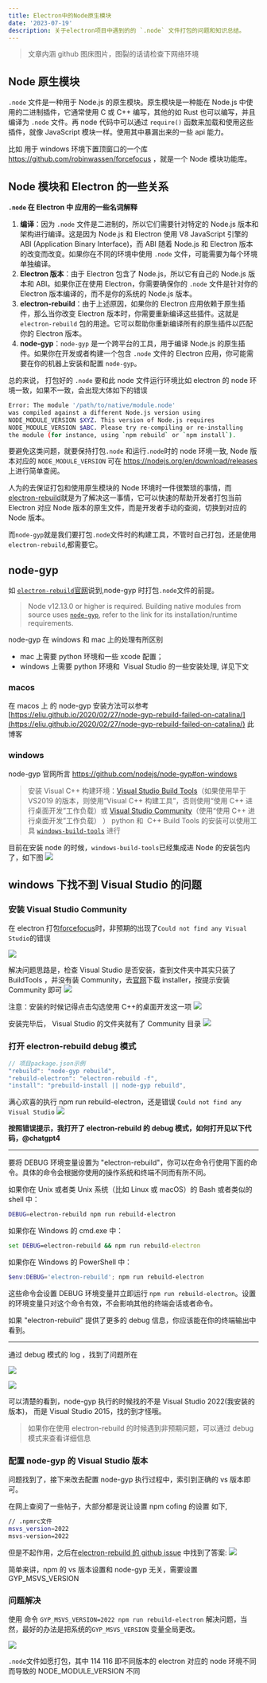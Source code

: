 ```yaml
---
title: Electron中的Node原生模块
date: '2023-07-19'
description: 关于electron项目中遇到的的 `.node` 文件打包的问题和知识总结。
---
```


> 文章内涵 github 图床图片，图裂的话请检查下网络环境

## Node 原生模块

`.node` 文件是一种用于 Node.js 的原生模块。原生模块是一种能在 Node.js 中使用的二进制插件，它通常使用 C 或 C++ 编写，其他的如 Rust 也可以编写，并且编译为 `.node` 文件。再 node 代码中可以通过 `require()` 函数来加载和使用这些插件，就像 JavaScript 模块一样。使用其中暴漏出来的一些 api 能力。

比如 用于 windows 环境下置顶窗口的一个库 https://github.com/robinwassen/forcefocus ，就是一个 Node 模块功能库。

## Node 模块和 Electron 的一些关系

**`.node` 在 Electron 中 应用的一些名词解释**

1. **编译**：因为 `.node` 文件是二进制的，所以它们需要针对特定的 Node.js 版本和架构进行编译。这是因为 Node.js 和 Electron 使用 V8 JavaScript 引擎的 ABI (Application Binary Interface)，而 ABI 随着 Node.js 和 Electron 版本的改变而改变。如果你在不同的环境中使用 `.node` 文件，可能需要为每个环境单独编译。
2. **Electron 版本**：由于 Electron 包含了 Node.js，所以它有自己的 Node.js 版本和 ABI。如果你正在使用 Electron，你需要确保你的 `.node` 文件是针对你的 Electron 版本编译的，而不是你的系统的 Node.js 版本。
3. **electron-rebuild**：由于上述原因，如果你的 Electron 应用依赖于原生插件，那么当你改变 Electron 版本时，你需要重新编译这些插件。这就是 `electron-rebuild` 包的用途。它可以帮助你重新编译所有的原生插件以匹配你的 Electron 版本。
4. **node-gyp**：`node-gyp` 是一个跨平台的工具，用于编译 Node.js 的原生插件。如果你在开发或者构建一个包含 `.node` 文件的 Electron 应用，你可能需要在你的机器上安装和配置 `node-gyp`。

总的来说， 打包好的 `.node` 要和此 node 文件运行环境比如 electron 的 node 环境一致，如果不一致，会出现大体如下的错误

```bash
Error: The module '/path/to/native/module.node'
was compiled against a different Node.js version using
NODE_MODULE_VERSION $XYZ. This version of Node.js requires
NODE_MODULE_VERSION $ABC. Please try re-compiling or re-installing
the module (for instance, using `npm rebuild` or `npm install`).
```

要避免这类问题，就要保持打包`.node` 和运行`.node`时的 node 环境一致, Node 版本对应的 `NODE_MODULE_VERSION` 可在 https://nodejs.org/en/download/releases 上进行简单查阅。

人为的去保证打包和使用原生模块的 Node 环境时一件很繁琐的事情，而 [electron-rebuild](https://github.com/electron/rebuild)就是为了解决这一事情，它可以快速的帮助开发者打包当前 Electron 对应 Node 版本的原生文件，而是开发者手动的查阅，切换到对应的 Node 版本。

而`node-gyp`就是我们要打包`.node`文件时的构建工具，不管时自己打包，还是使用`electron-rebuild`,都需要它。

## node-gyp

如 [`electron-rebuild`官网](https://github.com/electron/rebuild#what-are-the-requirements)说到,node-gyp 时打包`.node`文件的前提。

> Node v12.13.0 or higher is required. Building native modules from source uses [`node-gyp`](https://github.com/nodejs/node-gyp#installation), refer to the link for its installation/runtime requirements.

node-gyp 在 windows 和 mac 上的处理有所区别

- mac 上需要 python 环境和一些 xcode 配置；
- windows 上需要 python 环境和  Visual Studio 的一些安装处理, 详见下文

### macos

在 macos 上 的 node-gyp 安装方法可以参考 [https://eliu.github.io/2020/02/27/node-gyp-rebuild-failed-on-catalina/](https://eliu.github.io/2020/02/27/node-gyp-rebuild-failed-on-catalina/) 此博客

### windows

node-gyp 官网所言 https://github.com/nodejs/node-gyp#on-windows

> 安装 Visual C++ 构建环境：[Visual Studio Build Tools](https://visualstudio.microsoft.com/thank-you-downloading-visual-studio/?sku=BuildTools)（如果使用早于 VS2019 的版本，则使用“Visual C++ 构建工具”，否则使用“使用 C++ 进行桌面开发”工作负载）或 [Visual Studio Community](https://visualstudio.microsoft.com/thank-you-downloading-visual-studio/?sku=Community)（使用“使用 C++ 进行桌面开发”工作负载） ）
> python 和  C++ Build Tools 的安装可以使用工具 [`windows-build-tools`](https://github.com/nodejs/node-gyp#on-windows) 进行

目前在安装 node 的时候，`windows-build-tools`已经集成进 Node 的安装包内了，如下图
![](https://raw.githubusercontent.com/fatakong/imgs/master/2023/image-20230719173204679.png)

## windows 下找不到 Visual Studio 的问题

### 安装 Visual Studio Community

在 electron 打包[forcefocus](https://github.com/robinwassen/forcefocus)时，非预期的出现了`Could not find any Visual Studio`的错误

![](https://raw.githubusercontent.com/fatakong/imgs/master/2023/image-20230719175038188.png)

解决问题思路是，检查 Visual Studio 是否安装，查到文件夹中其实只装了 BuildTools ，并没有装 Community，去[官网](https://visualstudio.microsoft.com/zh-hans/thank-you-downloading-visual-studio/?sku=Community)下载 installer，按提示安装 Community 即可
![](https://raw.githubusercontent.com/fatakong/imgs/master/2023/image-20230719175359084.png)

注意：安装的时候记得点击勾选使用 C++的桌面开发这一项
![](https://raw.githubusercontent.com/fatakong/imgs/master/2023/image-20230719175437146.png)

安装完毕后， Visual Studio 的文件夹就有了 Community 目录
![](https://raw.githubusercontent.com/fatakong/imgs/master/2023/image-20230719175511892.png)

### 打开 electron-rebuild debug 模式

```js
// 项目package.json示例
"rebuild": "node-gyp rebuild",
"rebuild-electron": "electron-rebuild -f",
"install": "prebuild-install || node-gyp rebuild",   
```

满心欢喜的执行 npm run rebuild-electron，还是错误 `Could not find any Visual Studio`
![](https://raw.githubusercontent.com/fatakong/imgs/master/2023/image-20230719175736289.png)

**按照错误提示，我打开了 electron-rebuild 的 debug 模式，如何打开见以下代码，@chatgpt4**

---

要将 DEBUG 环境变量设置为 "electron-rebuild"，你可以在命令行使用下面的命令。具体的命令会根据你使用的操作系统和终端不同而有所不同。

如果你在 Unix 或者类 Unix 系统（比如 Linux 或 macOS）的 Bash 或者类似的 shell 中：

```bash
DEBUG=electron-rebuild npm run rebuild-electron
```

如果你在 Windows 的 cmd.exe 中：

```cmd
set DEBUG=electron-rebuild && npm run rebuild-electron
```

如果你在 Windows 的 PowerShell 中：

```powershell
$env:DEBUG='electron-rebuild'; npm run rebuild-electron
```

这些命令会设置 DEBUG 环境变量并立即运行 `npm run rebuild-electron`。设置的环境变量只对这个命令有效，不会影响其他的终端会话或者命令。

如果 "electron-rebuild" 提供了更多的 debug 信息，你应该能在你的终端输出中看到。

---

通过 debug 模式的 log ，找到了问题所在

![](https://raw.githubusercontent.com/fatakong/imgs/master/2023/image-20230719180017867.png)

![](https://raw.githubusercontent.com/fatakong/imgs/master/2023/image-20230719180033651.png)

可以清楚的看到，node-gyp 执行的时候找的不是 Visual Studio 2022(我安装的版本)， 而是 Visual Studio 2015，找的到才怪哦。

> 如果你在使用 electron-rebuild 的时候遇到非预期问题，可以通过 debug 模式来查看详细信息

### 配置 node-gyp 的 Visual Studio 版本

问题找到了，接下来改去配置 node-gyp 执行过程中，索引到正确的 vs 版本即可。

在网上查阅了一些帖子，大部分都是说让设置 npm cofing 的设置 如下,

```bash
// .npmrc文件
msvs_version=2022
msvs-version=2022
```

但是不起作用，之后在[electron-rebuild 的 github issue](https://github.com/electron/rebuild/issues/221) 中找到了答案:
![](https://raw.githubusercontent.com/fatakong/imgs/master/2023/image-20230719180930759.png)

简单来讲，npm 的 vs 版本设置和 node-gyp 无关，需要设置 GYP_MSVS_VERSION

### 问题解决

使用 命令 `GYP_MSVS_VERSION=2022 npm run rebuild-electron` 解决问题，当然，最好的办法是把系统的`GYP_MSVS_VERSION` 变量全局更改。

![](https://raw.githubusercontent.com/fatakong/imgs/master/2023/image-20230719181326579.png)

`.node`文件如愿打包，其中 114 116 即不同版本的 electron 对应的 node 环境不同而导致的 NODE_MODULE_VERSION 不同
